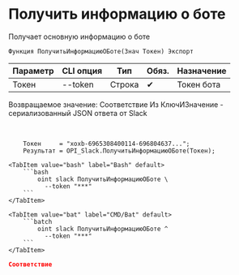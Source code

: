 ﻿---
sidebar_position: 1
description: Получить информацию о боте и другие функции для работы с Slack в Открытом пакете интеграций - бесплатной open-source библиотеке интеграций для 1С:Предприятие 8, OneScript и CLI
keywords: [1C, 1С, 1С:Предприятие, 1С:Предприятие 8.3, API, Интеграция, Сервисы, Обмен, OneScript, CLI, Slack]
---


# Получить информацию о боте
 Получает основную информацию о боте



`Функция ПолучитьИнформациюОБоте(Знач Токен) Экспорт`

  | Параметр | CLI опция | Тип | Обяз. | Назначение |
  |-|-|-|-|-|
  | Токен | --token | Строка | &#x2714; | Токен бота |

  
  Возвращаемое значение:   Соответствие Из КлючИЗначение - сериализованный JSON ответа от Slack

<br/>




```bsl title="Пример использования для 1С:Предприятие/OneScript"
    Токен     = "xoxb-6965308400114-696804637...";
    Результат = OPI_Slack.ПолучитьИнформациюОБоте(Токен);
```
    

 <Tabs>
  
    <TabItem value="bash" label="Bash" default>
        ```bash
            oint slack ПолучитьИнформациюОБоте \
              --token "***"
        ```
    </TabItem>
  
    <TabItem value="bat" label="CMD/Bat" default>
        ```batch
            oint slack ПолучитьИнформациюОБоте ^
              --token "***"
        ```
    </TabItem>
</Tabs>


```json title="Результат"
Соответствие
```
